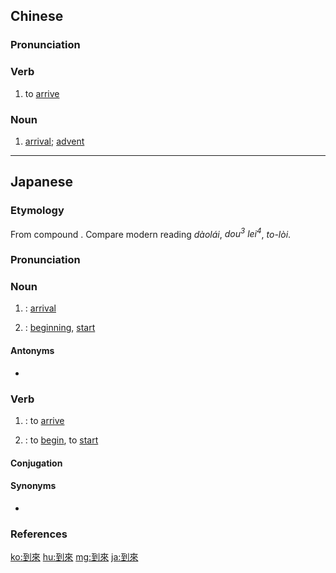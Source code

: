 {{also|到来}}
==Chinese==
{{zh-forms|s=到来}}

===Pronunciation===
{{zh-pron
|m=dàolái
|c=dou3 lei4,dou3 lai4,dou3 loi4
|h=pfs=to-lòi
|cat=v,n
}}

===Verb===
{{zh-verb}}

# to [[arrive]]

===Noun===
{{zh-noun}}

# [[arrival]]; [[advent]]

{{zh-cat|Advanced}}

----

==Japanese==
{{ja-kanjitab|とう|らい|yomi=o}}

===Etymology===
From {{etyl|ltc|ja|sort=とうらい}} compound {{m|zh|到來|tr=taw<sup>H</sup> loj|lit=to arrive + to come}}.  Compare modern {{etyl|cmn|-}} reading ''dàolái'', {{etyl|yue|-}} ''dou<sup>3</sup> lei<sup>4</sup>'', {{etyl|hak|-}} ''to-lòi''.

===Pronunciation===
{{ja-pron|yomi=o|とうらい|acc=0|acc_ref=NHK,DJR}}

===Noun===
{{ja-noun|とうらい|hhira=たうらい|shin=到来}}

# {{kyujitai spelling of|到来|lang=ja}}: [[arrival]]
# {{kyujitai spelling of|到来|lang=ja}}: [[beginning]], [[start]]
#: {{ja-usex|混亂期の'''到來'''|こんらん-き の '''とうらい'''|the '''beginning''' of a chaotic period}}

====Antonyms====
* {{sense|beginning}} {{ja-r|終結|しゅうけつ}}

===Verb===
{{ja-verb-suru|とうらい|hhira=たうらい|shin=[[到来]][[する]]}}

# {{kyujitai spelling of|到来|lang=ja}}: to [[arrive]]
# {{kyujitai spelling of|到来|lang=ja}}: to [[begin]], to [[start]]
#: {{ja-usex|登山の時期が'''到來'''した。|とざん の じき が '''とうらい''' した。|The season of mountain climbing has '''begun'''.}}

====Conjugation====
{{ja-suru|とうらい}}

====Synonyms====
* {{sense|begin}} {{ja-r|始まる|はじまる}}

===References===
<references/>

[[ko:到來]]
[[hu:到來]]
[[mg:到來]]
[[ja:到來]]